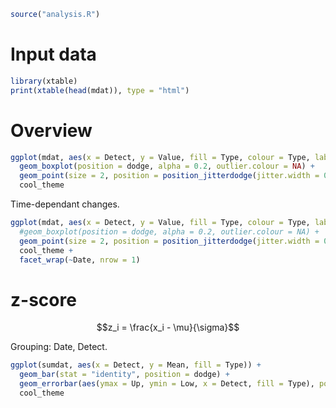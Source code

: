 ```r
source("analysis.R")
```

# Input data

```r
library(xtable)
print(xtable(head(mdat)), type = "html")
```

# Overview

```r
ggplot(mdat, aes(x = Detect, y = Value, fill = Type, colour = Type, label = Date)) +
  geom_boxplot(position = dodge, alpha = 0.2, outlier.colour = NA) + 
  geom_point(size = 2, position = position_jitterdodge(jitter.width = 0.6, dodge.width = 0.9)) +
  cool_theme
```

Time-dependant changes.

```r
ggplot(mdat, aes(x = Detect, y = Value, fill = Type, colour = Type, label = Date)) +
  #geom_boxplot(position = dodge, alpha = 0.2, outlier.colour = NA) + 
  geom_point(size = 2, position = position_jitterdodge(jitter.width = 0.6, dodge.width = 0.9)) +
  cool_theme +
  facet_wrap(~Date, nrow = 1)
```

# z-score

$$z_i = \frac{x_i - \mu}{\sigma}$$

Grouping: Date, Detect.

```r
ggplot(sumdat, aes(x = Detect, y = Mean, fill = Type)) +
  geom_bar(stat = "identity", position = dodge) + 
  geom_errorbar(aes(ymax = Up, ymin = Low, x = Detect, fill = Type), position=dodge, width=0.25) + 
  cool_theme
```



